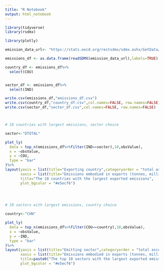 ```yaml
---
title: "R Notebook"
output: html_notebook
---
```






```r
library(tidyverse)
library(rsdmx)

library(plotly)

```

```r
emission_data_url<- "https://stats.oecd.org/restsdmx/sdmx.ashx/GetData/IO_GHG_2021/FD_CO2.AUS+AUT+BEL+CAN+CHL+COL+CRI+CZE+DNK+EST+FIN+FRA+DEU+GRC+HUN+ISL+IRL+ISR+ITA+JPN+KOR+LVA+LTU+LUX+MEX+NLD+NZL+NOR+POL+PRT+SVK+SVN+ESP+SWE+CHE+TUR+GBR+USA+ARG+BRA+BRN+BGR+KHM+CHN+HRV+CYP+IND+IDN+HKG+KAZ+LAO+MYS+MLT+MAR+MMR+PER+PHL+ROU+RUS+SAU+SGP+ZAF+TWN+THA+TUN+VNM.WLD.DTOTAL+D01T03+D01T02+D03+D05T09+D05T06+D07T08+D09+D10T33+D10T12+D13T15+D16T18+D16+D17T18+D19T23+D19+D20T21+D20+D21+D22+D23+D24T25+D24+D25+D26T27+D26+D27+D28+D29T30+D29+D30+D31T33+D35T39+D35+D36T39+D41T43+D45T82+D45T56+D45T47+D49T53+D49+D50+D51+D52+D53+D55T56+D58T63+D58T60+D61+D62T63+D64T66+D68+D69T82+D69T75+D77T82+D84T98+D84T88+D84+D85+D86T88+D90T98+D90T96+D90T93+D94T96+D97T98+D05T39+D41T98+D45T98+D58T82+DINFO+DMHH/all?startTime=2018&endTime=2018"

emissions_df <- as.data.frame(readSDMX(emission_data_url),labels=TRUE)

country_df <- emissions_df%>%
  select(COU)


sector_df <- emissions_df%>%
  select(IND)

write.csv(emissions_df,"emissions_df.csv")
write.csv(country_df,"country_df.csv",col.names=FALSE, row.names=FALSE)
write.csv(sector_df,"sector_df.csv",col.names=FALSE, row.names=FALSE)




```



```r
# 10 countries with largest emissions, sector choice

sector<-"DTOTAL"

plot_ly(
  data = top_n(emissions_df%>%filter(IND==sector),10,obsValue),
  x = ~obsValue,
  y = ~COU,
  type = "bar"
)%>% 
layout(yaxis = list(title="Exporting country",categoryorder = "total ascending"),
       xaxis = list(title="Emissions embodied in exports (tonnes, millions)",tickformat= ".0f"),
       title="The 10 countries with the largest exported emissions",
       plot_bgcolor = "#e5ecf6")


  
```

```r
# 10 sectors with largest emissions, country choice

country<-"CHN"

plot_ly(
  data = top_n(emissions_df%>%filter(COU==country),10,obsValue),
  x = ~obsValue,
  y = ~IND,
  type = "bar"
)%>% 
layout(yaxis = list(title="Emitting sector",categoryorder = "total ascending"),
       xaxis = list(title="Emissions embodied in exports (tonnes, millions)",tickformat= ".0f"),
       title=paste0("The top 10 sectors with the largest exported emissions in ",country),
       plot_bgcolor = "#e5ecf6")


  
```

